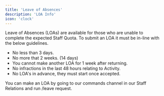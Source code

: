 ```yaml
---
title: 'Leave of Absences'
description: 'LOA Info'
icon: 'clock'
---
```


<Note>Leave of Absences (LOAs) are available for those who are unable to complete the expected Staff Quota. To submit an LOA it must be in-line with the below guidelines.</Note>

- No less than 3 days.
- No more that 2 weeks. (14 days)
- You cannot make another LOA for 1 week after returning.
- No infractions in the last 48 hours relating to Activity.
- No LOA's in advance, they must start once accepted.

<Tip>You can make an LOA by going to our commands channel in our Staff Relations and run /leave request.</Tip>
